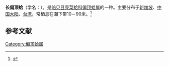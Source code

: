 {{Speciesbox
| name = 长偏顶蛤
| image = 
| image_width = 
| genus = Modiolus
| species = elongatus
| authority = (Swainson, 1821)
}}
'''长偏顶蛤'''（学名：''{{lang|la|Modiolus elongatus}}''），是[[贻贝目|贻贝目]][[壳菜蛤科|壳菜蛤科]][[偏顶蛤属|偏顶蛤属]]的一种。主要分布于[[新加坡|新加坡]]、[[中国大陆|中国大陆]]、[[台湾|台湾]]，常栖息在潮下带10－90米。<ref>{{cite web|url=http://shell.sinica.edu.tw/chinese/shellbase_detail.php?science_no=2220|title=国际贝库：长偏顶蛤|publisher=台湾贝类资料库|accessdate=2009-08-11|archive-date=2016-03-04|archive-url=https://web.archive.org/web/20160304125941/http://shell.sinica.edu.tw/chinese/shellbase_detail.php?science_no=2220|dead-url=no}}</ref>

== 参考文献 ==
{{reflist|2}}
{{Taxonbar|from=Q15234022}}

[[Category:偏顶蛤属|Category:偏顶蛤属]]